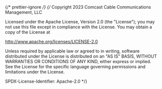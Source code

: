 ﻿{/* prettier-ignore */}
{/*
Copyright 2023 Comcast Cable Communications Management, LLC

Licensed under the Apache License, Version 2.0 (the "License");
you may not use this file except in compliance with the License.
You may obtain a copy of the License at

http://www.apache.org/licenses/LICENSE-2.0

Unless required by applicable law or agreed to in writing, software
distributed under the License is distributed on an "AS IS" BASIS,
WITHOUT WARRANTIES OR CONDITIONS OF ANY KIND, either express or implied.
See the License for the specific language governing permissions and
limitations under the License.

SPDX-License-Identifier: Apache-2.0
\*/}


<Meta of={IconStories} />

<Title />

Renders icon paths and inline svgs

## Source

https://github.com/rdkcentral/Lightning-UI-Components/blob/develop/packages/@lightningjs/ui-components/src/components/Icon/Icon.js

## Usage

`Icon` requires three properties, `icon`, `w` and `h`

```js
import { Icon } from '@lightningjs/ui-components';

class Example extends lng.Component {
  static _template() {
    return {
      Icon: {
        type: Icon,
        w: 50,
        h: 50,
        icon: 'path/to/icon.png'
      }
    };
  }
}
```

A valid `icon` value can be any path to any [common image type](https://developer.mozilla.org/en-US/docs/Web/Media/Formats/Image_types) or an inline SVG.

## API

### Properties

| name  | type    | required | default   | description                                                                                                            |
| ----- | ------- | -------- | --------- | ---------------------------------------------------------------------------------------------------------------------- |
| color | string  | false    | undefined | icon color                                                                                                             |
| fixed | boolean | false    | false     | when `true`, icon width and height will not dynamically resize to the final texture's `finalW` and `finalH` properties |
| icon  | string  | true     | undefined | path to image or inline SVG XML                                                                                        |

### Style Properties

| name  | type   | description                                   |
| ----- | ------ | --------------------------------------------- |
| color | string | icon color (can only be applied on png icons) |
